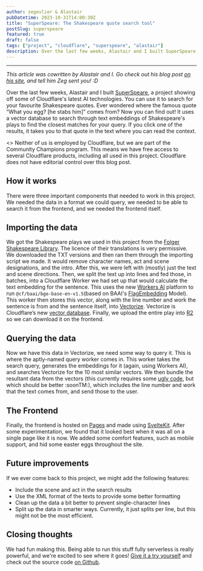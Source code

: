 ```yaml
---
author: zegevlier & Alastair
pubDatetime: 2023-10-31T14:00:30Z
title: "SuperSpeare: The Shakespeare quote search tool"
postSlug: superspeare
featured: true
draft: false
tags: ["project", "cloudflare", "superspeare", "alastair"]
description: Over the last few weeks, Alastair and I built SuperSpeare, a project showing off some of Cloudflare’s latest AI technologies. You can use it to search for your favourite Shakespeare quotes.
---
```



---

_This article was cowritten by Alastair and I. Go check out his blog post [on his site](https://www.goalastair.com/en/blog/5cfzs2bzdllgeoic/), and tell him Zeg sent you! :D_

Over the last few weeks, Alastair and I built [SuperSpeare](https://superspeare.cloudflare.community/), a project showing off some of Cloudflare's latest AI technologies. You can use it to search for your favourite Shakespeare quotes. Ever wondered where the famous quote “What you egg? [he stabs him]” comes from? Now you can find out! It uses a vector database to search through text embeddings of Shakespeare's plays to find the closest matches for your query. If you click one of the results, it takes you to that quote in the text where you can read the context.

<Notice title="Affiliation Notice">
  <>
    Neither of us is employed by Cloudflare, but we are part of the Community
    Champions program. This means we have free access to several Cloudflare
    products, including all used in this project. Cloudflare does not have
    editorial control over this blog post.
  </>
</Notice>

## How it works

There were three important components that needed to work in this project. We needed the data in a format we could query, we needed to be able to search it from the frontend, and we needed the frontend itself.

## Importing the data

We got the Shakespeare plays we used in this project from the [Folger Shakespeare Library](https://www.folger.edu/). The licence of their translations is very permissive. We downloaded the TXT versions and then ran them through the importing script we made. It would remove character names, act and scene designations, and the intro. After this, we were left with (mostly) just the text and scene directions. Then, we split the text up into lines and fed those, in batches, into a Cloudflare Worker we had set up that would calculate the text embedding for the sentence. This uses the new [Workers AI](https://developers.cloudflare.com/workers-ai/) platform to run `@cf/baai/bge-base-en-v1.5`(based on BAAI's [FlagEmbedding](https://huggingface.co/BAAI/bge-base-en-v1.5) Model). This worker then stores this vector, along with the line number and work the sentence is from and the sentence itself, into [Vectorize](https://developers.cloudflare.com/vectorize/). Vectorize is Cloudflare’s new [vector database](https://developers.cloudflare.com/vectorize/learning/what-is-a-vector-database/). Finally, we upload the entire play into [R2](https://developers.cloudflare.com/r2) so we can download it on the frontend.

## Querying the data

Now we have this data in Vectorize, we need some way to query it. This is where the aptly-named query worker comes in. This worker takes the search query, generates the embeddings for it (again, using Workers AI), and searches Vectorize for the 10 most similar vectors. We then bundle the resultant data from the vectors (this currently requires some [ugly code](https://github.com/Cloudflare-Community/superspeare/blob/a7c03f02b14eb41dde36a67d748a6d3a616f47c5/query-worker/src/index.ts#L54), but which should be better :soonTM:), which includes the line number and work that the text comes from, and send those to the user.

## The Frontend

Finally, the frontend is hosted on [Pages](https://pages.cloudflare.com/) and made using [SvelteKit](https://kit.svelte.dev/). After some experimentation, we found that it looked best when it was all on a single page like it is now. We added some comfort features, such as mobile support, and hid some easter eggs throughout the site.

## Future improvements

If we ever come back to this project, we might add the following features:

- Include the scene and act in the search results
- Use the XML format of the texts to provide some better formatting
- Clean up the data a bit better to prevent single-character lines
- Split up the data in smarter ways. Currently, it just splits per line, but this might not be the most efficient.

## Closing thoughts

We had fun making this. Being able to run this stuff fully serverless is really powerful, and we're excited to see where it goes! [Give it a try yourself](https://superspeare.cloudflare.community) and check out the source code [on Github](https://github.com/cloudflare-community/superspeare).
